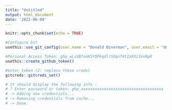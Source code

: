 ```yaml
---
title: "Untitled"
output: html_document
date: '2022-06-09'
---
```


```r
knitr::opts_chunk$set(echo = TRUE)
```

```r
#Configure Git
usethis::use_git_config(user.name = "Donald Dinerman", user.email = "ddinerma@andrew.cmu.edu")
```

```r
#Personal Access Token: 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
usethis::create_github_token()
```

```r
#enter token (2: replace these creds)
gitcreds::gitcreds_set()

# It should display the following info - 
# ? Enter password or token: ghp_xxxxxxxxxxxxxxxxxxxxxxxxxxxxxxxxxxxx
# -> Adding new credentials...
# -> Removing credentials from cache...
# -> Done.
```

